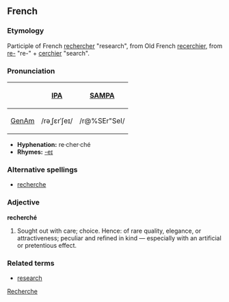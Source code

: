 {{rfc}}<!-- labeled as french but note the webster 1913 comment below! -->
== French ==
===Etymology===
Participle of French [[rechercher]] "research", from Old French [[recerchier]], from [[re-]] "re-" + [[cerchier]] "search".

===Pronunciation===
{| border=1 cellpadding=5
! !! [[w:International Phonetic Alphabet|IPA]] !! [[w:SAMPA|SAMPA]]
|-
! [[GenAm]]
| /rəˌʃɛrˈʃeɪ/ || /r@%SEr"SeI/
|}

*'''Hyphenation:''' re·cher·ché
*'''Rhymes:''' [[Rhymes:English:-eɪ|-eɪ]]

===Alternative spellings===
*[[recherche]]

===Adjective===
'''recherché'''
# Sought out with care; choice. Hence: of rare quality, elegance, or attractiveness; peculiar and refined in kind — especially with an artificial or pretentious effect.
<!-- above def modified from webster 1913 -->

===Related terms===
*[[research]]

[[Category:English words spelled with diacritics or ligatures|Recherche]]